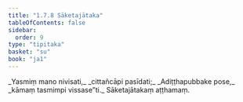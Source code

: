 ```yaml
---
title: "1.7.8 Sāketajātaka"
tableOfContents: false
sidebar:
  order: 9
type: "tipitaka"
basket: "su"
book: "ja1"
---
```



<DynamicBreadcrumb />

<Division number="68" book="ja1">

<Paragraph number="149" type="verses" book="ja1">
_Yasmiṃ mano nivisati,_  
_cittañcāpi pasīdati;_  
_Adiṭṭhapubbake pose,_  
_kāmaṃ tasmimpi vissase”ti._  


</Paragraph>
</Division>

<Paragraph number="150" type="center" book="ja1">
Sāketajātakaṃ aṭṭhamaṃ.
</Paragraph>